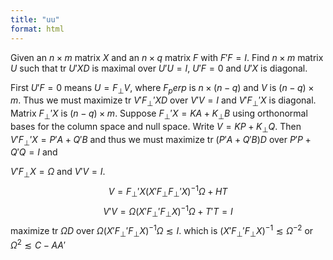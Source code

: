 ```yaml
---
title: "uu"
format: html
---
```


Given an $n\times m$ matrix $X$ and an $n\times q$ matrix $F$ with $F'F=I$.
Find $n\times m$ matrix $U$ such that $\text{tr}\ U'XD$ is maximal over
$U'U=I$, $U'F=0$ and $U'X$ is diagonal.


First $U'F=0$ means $U=F_\perp V$, where $F_perp$ is $n\times(n-q)$ and $V$ is
$(n-q)\times m$. Thus we must maximize $\text{tr}\ V'F_\perp'XD$ over $V'V=I$ and
$V'F_\perp'X$ is diagonal. Matrix $F_\perp'X$ is $(n-q)\times m$.
Suppose $F_\perp'X=KA+K_\perp B$ using orthonormal bases for the column space and null space.
Write $V=KP+K_\perp Q$. Then $V'F_\perp'X=P'A+Q'B$ and thus we must maximize
$\text{tr}\ (P'A+Q'B)D$ over $P'P+Q'Q=I$ and 

$V'F_\perp X=\Omega$ and $V'V=I$.
$$V=F_\perp' X(X'F_\perp F_\perp' X)^{-1}\Omega+HT$$
$$V'V=\Omega(X'F_\perp'F_\perp X)^{-1}\Omega+T'T=I$$
maximize $\text{tr}\ \Omega D$ over $\Omega(X'F_\perp'F_\perp X)^{-1}\Omega\lesssim I$. which is
$(X'F_\perp'F_\perp X)^{-1}\lesssim\Omega^{-2}$ or $\Omega^2\lesssim C-AA'$


